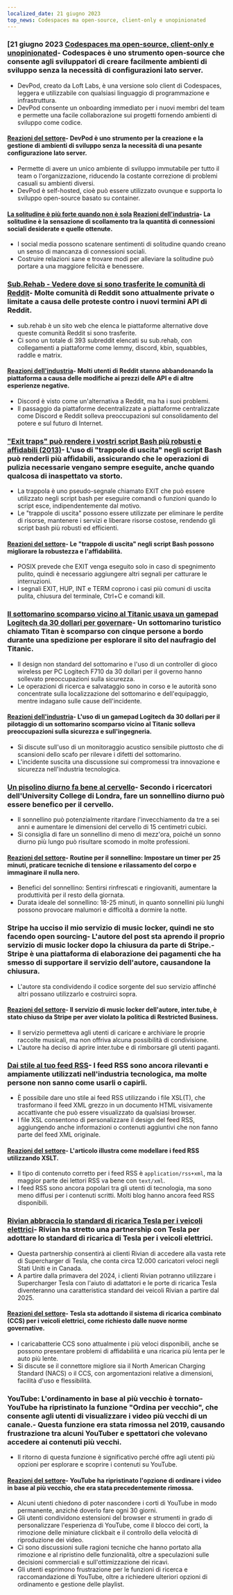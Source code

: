 ```yaml
---
localized_date: 21 giugno 2023
top_news: Codespaces ma open-source, client-only e unopinionated
---
```




<CallToAction />

<Steps>

### [21 giugno 2023 [Codespaces ma open-source, client-only e unopinionated](https://devpod.sh/)- Codespaces è uno strumento open-source che consente agli sviluppatori di creare facilmente ambienti di sviluppo senza la necessità di configurazioni lato server.

- DevPod, creato da Loft Labs, è una versione solo client di Codespaces, leggera e utilizzabile con qualsiasi linguaggio di programmazione e infrastruttura.
- DevPod consente un onboarding immediato per i nuovi membri del team e permette una facile collaborazione sui progetti fornendo ambienti di sviluppo come codice.

#### [Reazioni del settore](http://news.ycombinator.com/item?id=36407477)- DevPod è uno strumento per la creazione e la gestione di ambienti di sviluppo senza la necessità di una pesante configurazione lato server.

- Permette di avere un unico ambiente di sviluppo immutabile per tutto il team o l'organizzazione, riducendo la costante correzione di problemi casuali su ambienti diversi.
- DevPod è self-hosted, cioè può essere utilizzato ovunque e supporta lo sviluppo open-source basato su container.

#### [La solitudine è più forte quando non è sola](https://pubmed.ncbi.nlm.nih.gov/37293324/) [Reazioni dell'industria](http://news.ycombinator.com/item?id=36403280)- La solitudine è la sensazione di scollamento tra la quantità di connessioni sociali desiderate e quelle ottenute.

- I social media possono scatenare sentimenti di solitudine quando creano un senso di mancanza di connessioni sociali.
- Costruire relazioni sane e trovare modi per alleviare la solitudine può portare a una maggiore felicità e benessere.

### [Sub.Rehab - Vedere dove si sono trasferite le comunità di Reddit](https://sub.rehab/)- Molte comunità di Reddit sono attualmente private o limitate a causa delle proteste contro i nuovi termini API di Reddit.

- sub.rehab è un sito web che elenca le piattaforme alternative dove queste comunità Reddit si sono trasferite.
- Ci sono un totale di 393 subreddit elencati su sub.rehab, con collegamenti a piattaforme come lemmy, discord, kbin, squabbles, raddle e matrix.

#### [Reazioni dell'industria](http://news.ycombinator.com/item?id=36401999)- Molti utenti di Reddit stanno abbandonando la piattaforma a causa delle modifiche ai prezzi delle API e di altre esperienze negative.

- Discord è visto come un'alternativa a Reddit, ma ha i suoi problemi.
- Il passaggio da piattaforme decentralizzate a piattaforme centralizzate come Discord e Reddit solleva preoccupazioni sul consolidamento del potere e sul futuro di Internet.

### ["Exit traps" può rendere i vostri script Bash più robusti e affidabili (2013)](http://redsymbol.net/articles/bash-exit-traps/)- L'uso di "trappole di uscita" negli script Bash può renderli più affidabili, assicurando che le operazioni di pulizia necessarie vengano sempre eseguite, anche quando qualcosa di inaspettato va storto.

- La trappola è uno pseudo-segnale chiamato EXIT che può essere utilizzato negli script bash per eseguire comandi o funzioni quando lo script esce, indipendentemente dal motivo.
- Le "trappole di uscita" possono essere utilizzate per eliminare le perdite di risorse, mantenere i servizi e liberare risorse costose, rendendo gli script bash più robusti ed efficienti.

#### [Reazioni del settore](http://news.ycombinator.com/item?id=36400465)- Le "trappole di uscita" negli script Bash possono migliorare la robustezza e l'affidabilità.

- POSIX prevede che EXIT venga eseguito solo in caso di spegnimento pulito, quindi è necessario aggiungere altri segnali per catturare le interruzioni.
- I segnali EXIT, HUP, INT e TERM coprono i casi più comuni di uscita pulita, chiusura del terminale, Ctrl+C e comandi kill.

### [Il sottomarino scomparso vicino al Titanic usava un gamepad Logitech da 30 dollari per governare](https://arstechnica.com/gaming/2023/06/submarine-missing-near-titanic-used-a-30-logitech-gamepad-for-steering/)- Un sottomarino turistico chiamato Titan è scomparso con cinque persone a bordo durante una spedizione per esplorare il sito del naufragio del Titanic.

- Il design non standard del sottomarino e l'uso di un controller di gioco wireless per PC Logitech F710 da 30 dollari per il governo hanno sollevato preoccupazioni sulla sicurezza.
- Le operazioni di ricerca e salvataggio sono in corso e le autorità sono concentrate sulla localizzazione del sottomarino e dell'equipaggio, mentre indagano sulle cause dell'incidente.

#### [Reazioni dell'industria](http://news.ycombinator.com/item?id=36407781)- L'uso di un gamepad Logitech da 30 dollari per il pilotaggio di un sottomarino scomparso vicino al Titanic solleva preoccupazioni sulla sicurezza e sull'ingegneria.

- Si discute sull'uso di un monitoraggio acustico sensibile piuttosto che di scansioni dello scafo per rilevare i difetti del sottomarino.
- L'incidente suscita una discussione sui compromessi tra innovazione e sicurezza nell'industria tecnologica.

### [Un pisolino diurno fa bene al cervello](https://www.bbc.com/news/health-65950168)- Secondo i ricercatori dell'University College di Londra, fare un sonnellino diurno può essere benefico per il cervello.

- Il sonnellino può potenzialmente ritardare l'invecchiamento da tre a sei anni e aumentare le dimensioni del cervello di 15 centimetri cubici.
- Si consiglia di fare un sonnellino di meno di mezz'ora, poiché un sonno diurno più lungo può risultare scomodo in molte professioni.

#### [Reazioni del settore](http://news.ycombinator.com/item?id=36399503)- Routine per il sonnellino: Impostare un timer per 25 minuti, praticare tecniche di tensione e rilassamento del corpo e immaginare il nulla nero.

- Benefici del sonnellino: Sentirsi rinfrescati e ringiovaniti, aumentare la produttività per il resto della giornata.
- Durata ideale del sonnellino: 18-25 minuti, in quanto sonnellini più lunghi possono provocare malumori e difficoltà a dormire la notte.

### Stripe ha ucciso il mio servizio di music locker, quindi ne sto facendo open sourcing- L'autore del post sta aprendo il proprio servizio di music locker dopo la chiusura da parte di Stripe.- Stripe è una piattaforma di elaborazione dei pagamenti che ha smesso di supportare il servizio dell'autore, causandone la chiusura.

- L'autore sta condividendo il codice sorgente del suo servizio affinché altri possano utilizzarlo e costruirci sopra.

#### [Reazioni del settore](http://news.ycombinator.com/item?id=36403607)- Il servizio di music locker dell'autore, inter.tube, è stato chiuso da Stripe per aver violato la politica di Restricted Business.

- Il servizio permetteva agli utenti di caricare e archiviare le proprie raccolte musicali, ma non offriva alcuna possibilità di condivisione.
- L'autore ha deciso di aprire inter.tube e di rimborsare gli utenti paganti.

### [Dai stile al tuo feed RSS](https://darekkay.com/blog/rss-styling/)- I feed RSS sono ancora rilevanti e ampiamente utilizzati nell'industria tecnologica, ma molte persone non sanno come usarli o capirli.

- È possibile dare uno stile ai feed RSS utilizzando i file XSL(T), che trasformano il feed XML grezzo in un documento HTML visivamente accattivante che può essere visualizzato da qualsiasi browser.
- I file XSL consentono di personalizzare il design del feed RSS, aggiungendo anche informazioni o contenuti aggiuntivi che non fanno parte del feed XML originale.

#### [Reazioni del settore](http://news.ycombinator.com/item?id=36401854)- L'articolo illustra come modellare i feed RSS utilizzando XSLT.

- Il tipo di contenuto corretto per i feed RSS è `application/rss+xml`, ma la maggior parte dei lettori RSS va bene con `text/xml`.
- I feed RSS sono ancora popolari tra gli utenti di tecnologia, ma sono meno diffusi per i contenuti scritti. Molti blog hanno ancora feed RSS disponibili.

### [Rivian abbraccia lo standard di ricarica Tesla per i veicoli elettrici](https://ev-edition.com/2023/06/rivian-joins-forces-with-tesla-embracing-their-charging-standard-for-electric-vehicles/)- Rivian ha stretto una partnership con Tesla per adottare lo standard di ricarica di Tesla per i veicoli elettrici.

- Questa partnership consentirà ai clienti Rivian di accedere alla vasta rete di Supercharger di Tesla, che conta circa 12.000 caricatori veloci negli Stati Uniti e in Canada.
- A partire dalla primavera del 2024, i clienti Rivian potranno utilizzare i Supercharger Tesla con l'aiuto di adattatori e le porte di ricarica Tesla diventeranno una caratteristica standard dei veicoli Rivian a partire dal 2025.

#### [Reazioni del settore](http://news.ycombinator.com/item?id=36403494)- Tesla sta adottando il sistema di ricarica combinato (CCS) per i veicoli elettrici, come richiesto dalle nuove norme governative.

- I caricabatterie CCS sono attualmente i più veloci disponibili, anche se possono presentare problemi di affidabilità e una ricarica più lenta per le auto più lente.
- Si discute se il connettore migliore sia il North American Charging Standard (NACS) o il CCS, con argomentazioni relative a dimensioni, facilità d'uso e flessibilità.

### YouTube: L'ordinamento in base al più vecchio è tornato- YouTube ha ripristinato la funzione "Ordina per vecchio", che consente agli utenti di visualizzare i video più vecchi di un canale.- Questa funzione era stata rimossa nel 2019, causando frustrazione tra alcuni YouTuber e spettatori che volevano accedere ai contenuti più vecchi.

- Il ritorno di questa funzione è significativo perché offre agli utenti più opzioni per esplorare e scoprire i contenuti su YouTube.

#### [Reazioni del settore](http://news.ycombinator.com/item?id=36410777)- YouTube ha ripristinato l'opzione di ordinare i video in base al più vecchio, che era stata precedentemente rimossa.

- Alcuni utenti chiedono di poter nascondere i corti di YouTube in modo permanente, anziché doverlo fare ogni 30 giorni.
- Gli utenti condividono estensioni del browser e strumenti in grado di personalizzare l'esperienza di YouTube, come il blocco dei corti, la rimozione delle miniature clickbait e il controllo della velocità di riproduzione dei video.
- Ci sono discussioni sulle ragioni tecniche che hanno portato alla rimozione e al ripristino delle funzionalità, oltre a speculazioni sulle decisioni commerciali e sull'ottimizzazione dei ricavi.
- Gli utenti esprimono frustrazione per le funzioni di ricerca e raccomandazione di YouTube, oltre a richiedere ulteriori opzioni di ordinamento e gestione delle playlist.

</Steps>
